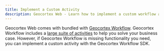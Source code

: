 ```yaml
---
title: Implement a Custom Activity
description: Geocortex Web - Learn how to implement a custom workflow activity
---
```



Geocortex Web comes with bundled with [Geocortex Workflow](https://www.geocortex.com/products/geocortex-workflow/). Geocortex Workflow includes a [large suite of activities](https://docs.geocortex.com/workflow/latest/help/Default.htm#wf5/help/activity-reference.htm%3FTocPath%3DActivities%7CActivity%2520Reference%7C_____0) to help you solve your business case. However, if Geocortex Workflow is missing functionality you need, you can implement a custom activity with the Geocortex Workflow SDK.

<UseCaseContainer>
    <UseCaseCard
        title="Geocortex Workflow SDK"
        description="Learn more about the Geocortex Workflow SDK"
        link="../workflow/overview"
    />
    <UseCaseCard
        title="Implement a Custom Activity"
        description="Learn how to build a custom workflow activity in the Geocortex Workflow SDK"
        link="../workflow/sdk-web-create-activity"
    />
</UseCaseContainer>
